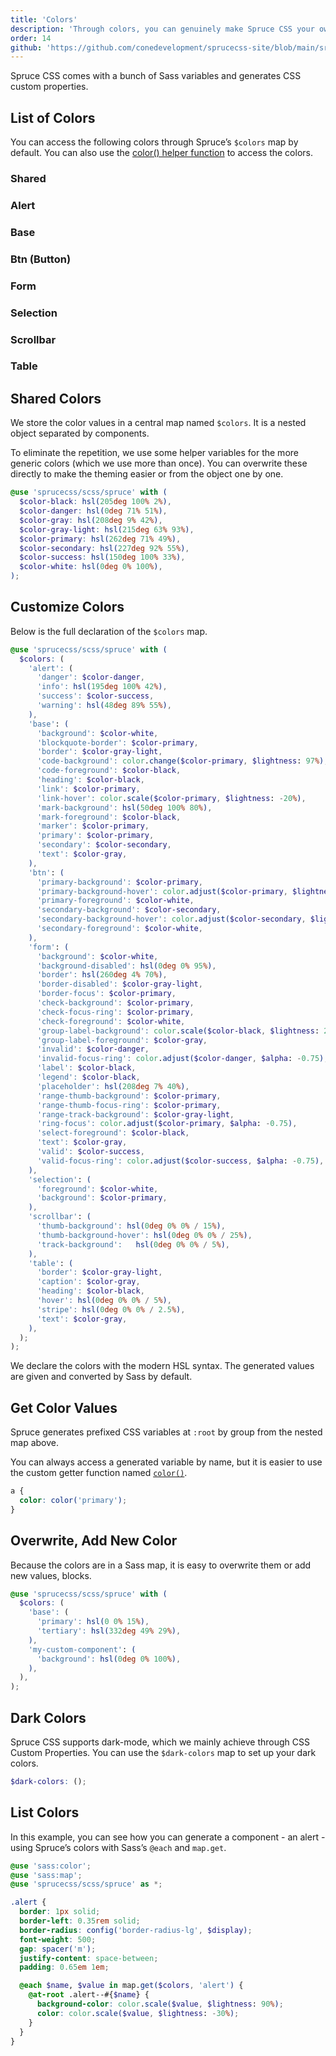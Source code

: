 ```yaml
---
title: 'Colors'
description: 'Through colors, you can genuinely make Spruce CSS your own. Control everything with the $colors map.'
order: 14
github: 'https://github.com/conedevelopment/sprucecss-site/blob/main/src/docs/sass/variables.mdx'
---
```


<p className="lead">Spruce CSS comes with a bunch of Sass variables and generates CSS custom properties.</p>

## List of Colors

You can access the following colors through Spruce’s `$colors` map by default. You can also use the [color() helper function](/docs/sass/functions#color) to access the colors.

<div className="l-colors">
  <h3 className="l-colors__title">Shared</h3>
  <div className="l-colors__inner">
    <ColorCard
      color="hsl(205deg 100% 2%)"
      name="black"
      value="$color-black"
    />
    <ColorCard
      color="hsl(0deg 71% 51%)"
      name="danger"
      value="$color-danger"
    />
    <ColorCard
      color="hsl(208deg 9% 42%)"
      name="gray"
      value="$color-gray"
    />
    <ColorCard
      color="hsl(215deg 63% 93%)"
      name="gray light"
      value="$color-gray-light"
    />
    <ColorCard
      color="hsl(262deg 71% 49%)"
      name="primary"
      value="$color-primary"
    />
    <ColorCard
      color="hsl(227deg 92% 55%)"
      name="secondary"
      value="$color-secondary"
    />
    <ColorCard
      color="hsl(150deg 100% 33%)"
      name="success"
      value="$color-success"
    />
    <ColorCard
      bordered={true}
      color="hsl(0deg 0% 100%)"
      name="white"
      value="$color-white"
    />
  </div>
</div>

<div className="l-colors">
  <h3 className="l-colors__title">Alert</h3>
  <div className="l-colors__inner">
    <ColorCard
      color="hsl(0deg 71% 51%)"
      name="danger"
      value="$color-danger"
    />
    <ColorCard
      color="hsl(195deg 100% 42%)"
      name="info"
      value="hsl(195deg 100% 42%)"
    />
    <ColorCard
      color="hsl(150deg 100% 33%)"
      name="success"
      value="$color-success"
    />
    <ColorCard
      color="hsl(48deg 89% 55%)"
      name="warning"
      value="hsl(48deg 89% 55%)"
    />
  </div>
</div>

<div className="l-colors">
  <h3 className="l-colors__title">Base</h3>
  <div className="l-colors__inner">
    <ColorCard
      bordered={true}
      color="hsl(0deg 0% 100%)"
      name="background"
      value="$color-white"
    />
    <ColorCard
      color="hsl(262deg 71% 49%)"
      name="blockquote-border"
      value="$color-primary"
    />
    <ColorCard
      color="hsl(215deg 63% 93%)"
      name="border"
      value="$color-gray-light"
    />
    <ColorCard
      color="hsl(261.82deg 73.33% 97.06%)"
      name="code-background"
      value="color.change($color-primary, $lightness: 97%)"
    />
    <ColorCard
      color="hsl(205deg 100% 2%)"
      name="code-foreground"
      value="$color-black"
    />
    <ColorCard
      color="hsl(205deg 100% 2%)"
      name="heading"
      value="$color-black"
    />
    <ColorCard
      color="hsl(262deg 71% 49%)"
      name="link"
      value="$color-primary"
    />
    <ColorCard
      color="hsl(261.97deg 71% 39.22%)"
      name="link-hover"
      value="color.scale($color-primary, $lightness: -20%)"
    />
    <ColorCard
      color="hsl(50deg 100% 80%)"
      name="mark-background"
      value="hsl(50deg 100% 80%)"
    />
    <ColorCard
      color="hsl(205deg 100% 2%)"
      name="mark-foreground"
      value="$color-black"
    />
    <ColorCard
      color="hsl(262deg 71% 49%)"
      name="marker"
      value="$color-primary"
    />
    <ColorCard
      color="hsl(262deg 71% 49%)"
      name="primary"
      value="$color-primary"
    />
    <ColorCard
      color="hsl(227deg 92% 55%)"
      name="secondary"
      value="$color-secondary"
    />
    <ColorCard
      color="hsl(208deg 9% 42%)"
      name="text"
      value="$color-gray"
    />
  </div>
</div>

<div className="l-colors">
  <h3 className="l-colors__title">Btn (Button)</h3>
  <div className="l-colors__inner">
    <ColorCard
      color="hsl(262deg 71% 49%)"
      name="primary-background"
      value="$color-primary"
    />
    <ColorCard
      color="hsl(262.13deg 70.85% 39.02%)"
      name="primary-background-hover"
      value="color.adjust($color-primary, $lightness: -10%)"
    />
    <ColorCard
      bordered={true}
      color="hsl(0deg 0% 100%)"
      name="primary-foreground"
      value="$color-white"
    />
    <ColorCard
      bordered={false}
      color="hsl(261.72deg 70.73% 83.92%)"
      name="primary-shadow"
      value="color.adjust($color-primary, $lightness: 35%)"
    />
    <ColorCard
      color="hsl(227deg 92% 55%)"
      name="secondary-background"
      value="$color-secondary"
    />
    <ColorCard
      color="hsl(226.92deg 92.14% 44.9%)"
      name="secondary-background-hover"
      value="color.adjust($color-secondary, $lightness: -10%)"
    />
    <ColorCard
      bordered={true}
      color="hsl(0deg 0% 100%)"
      name="secondary-foreground"
      value="$color-white"
    />
    <ColorCard
      bordered={false}
      color="hsl(227.23deg 92.16% 90%)"
      name="secondary-shadow"
      value="color.adjust($color-secondary, $lightness: 35%)"
    />
  </div>
</div>

<div className="l-colors">
  <h3 className="l-colors__title">Form</h3>
  <div className="l-colors__inner">
    <ColorCard
      bordered={true}
      color="hsl(0deg 0% 100%)"
      name="background"
      value="$color-white"
    />
    <ColorCard
      color="hsl(0deg 0% 95%)"
      name="background-disabled"
      value="hsl(0deg 0% 95%)"
    />
    <ColorCard
      color="hsl(260deg 4% 70%)"
      name="border"
      value="hsl(260deg 4% 70%)"
    />
    <ColorCard
      color="hsl(215deg 63% 93%)"
      name="border-disabled"
      value="$color-gray-light"
    />
    <ColorCard
      color="hsl(262deg 71% 49%)"
      name="border-focus"
      value="$color-primary"
    />
    <ColorCard
      color="hsl(262deg 71% 49%)"
      name="check-background"
      value="$color-primary"
    />
    <ColorCard
      color="hsl(262deg 71% 49%)"
      name="check-focus-ring"
      value="$color-primary"
    />
    <ColorCard
      bordered={true}
      color="hsl(0deg 0% 100%)"
      name="check-foreground"
      value="$color-white"
    />
    <ColorCard
      bordered={true}
      color="hsl(210deg 60% 98%)"
      name="group-label-background"
      value="hsl(210deg 60% 98%)"
    />
    <ColorCard
      color="hsl(208deg 9% 42%)"
      name="group-label-foreground"
      value="$color-gray"
    />
    <ColorCard
      color="hsl(0deg 71% 51%)"
      name="invalid"
      value="$color-danger"
    />
    <ColorCard
      color="hsl(0deg 71.2% 50.98% / 25%)"
      name="invalid-focus-ring"
      value="color.adjust($color-danger, $alpha: -0.75)"
    />
    <ColorCard
      color="hsl(205deg 100% 2%)"
      name="label"
      value="$color-black"
    />
    <ColorCard
      color="hsl(205deg 100% 2%)"
      name="legend"
      value="$color-black"
    />
    <ColorCard
      color="hsl(208deg 7% 40%)"
      name="placeholder"
      value="hsl(208deg 7% 40%)"
    />
    <ColorCard
      color="hsl(262deg 71% 49%)"
      name="range-thumb-background"
      value="$color-primary"
    />
    <ColorCard
      color="hsl(262deg 71% 49%)"
      name="range-thumb-focus-ring"
      value="$color-primary"
    />
    <ColorCard
      color="hsl(215deg 63% 93%)"
      name="range-track-background"
      value="$color-gray-light"
    />
    <ColorCard
      color="hsl(261.91deg 71.2% 49.02% / 25%)"
      name="ring-focus"
      value="color.adjust($color-primary, $alpha: -0.75)"
    />
    <ColorCard
      color="hsl(205deg 100% 2%)"
      name="select-foreground"
      value="$color-black"
    />
    <ColorCard
      color="hsl(208deg 9% 42%)"
      name="text"
      value="$color-gray"
    />
    <ColorCard
      color="hsl(150deg 100% 33%)"
      name="valid"
      value="$color-success"
    />
    <ColorCard
      color="hsl(150deg 100% 32.94% / 25%)"
      name="valid-focus-ring"
      value="color.adjust($color-success, $alpha: -0.75)"
    />
  </div>
</div>

<div className="l-colors">
  <h3 className="l-colors__title">Selection</h3>
  <div className="l-colors__inner">
    <ColorCard
      bordered={true}
      color="hsl(0deg 0% 100%)"
      name="foreground"
      value="$color-white"
    />
    <ColorCard
      color="hsl(262deg 71% 49%)"
      name="background"
      value="$color-primary"
    />
  </div>
</div>

<div className="l-colors">
  <h3 className="l-colors__title">Scrollbar</h3>
  <div className="l-colors__inner">
    <ColorCard
      color="hsl(0deg 0% 0% / 15%)"
      name="thumb-background"
      value="hsl(0deg 0% 0% / 15%)"
    />
    <ColorCard
      color="hsl(0deg 0% 0% / 25%)"
      name="thumb-background-hover"
      value="hsl(0deg 0% 0% / 25%)"
    />
    <ColorCard
      color="hsl(0deg 0% 0% / 5%)"
      name="track-background"
      value="hsl(0deg 0% 0% / 5%)"
    />
  </div>
</div>

<div className="l-colors">
  <h3 className="l-colors__title">Table</h3>
  <div className="l-colors__inner">
    <ColorCard
      color="hsl(215deg 63% 93%)"
      name="border"
      value="$color-gray-light"
    />
    <ColorCard
      color="hsl(208deg 9% 42%)"
      name="caption"
      value="$color-gray"
    />
    <ColorCard
      color="hsl(205deg 100% 2%)"
      name="heading"
      value="$color-black"
    />
    <ColorCard
      color="hsl(0deg 0% 0% / 5%)"
      name="hover"
      value="hsl(0deg 0% 0% / 5%)"
    />
    <ColorCard
      bordered={true}
      color="hsl(0deg 0% 0% / 2.5%)"
      name="stripe"
      value="hsl(0deg 0% 0% / 2.5%)"
    />
    <ColorCard
      color="hsl(208deg 9% 42%)"
      name="text"
      value="$color-gray"
    />
  </div>
</div>

## Shared Colors

We store the color values in a central map named `$colors`. It is a nested object separated by components.

To eliminate the repetition, we use some helper variables for the more generic colors (which we use more than once). You can overwrite these directly to make the theming easier or from the object one by one.

```scss
@use 'sprucecss/scss/spruce' with (
  $color-black: hsl(205deg 100% 2%),
  $color-danger: hsl(0deg 71% 51%),
  $color-gray: hsl(208deg 9% 42%),
  $color-gray-light: hsl(215deg 63% 93%),
  $color-primary: hsl(262deg 71% 49%),
  $color-secondary: hsl(227deg 92% 55%),
  $color-success: hsl(150deg 100% 33%),
  $color-white: hsl(0deg 0% 100%),
);
```

## Customize Colors

Below is the full declaration of the `$colors` map.

```scss
@use 'sprucecss/scss/spruce' with (
  $colors: (
    'alert': (
      'danger': $color-danger,
      'info': hsl(195deg 100% 42%),
      'success': $color-success,
      'warning': hsl(48deg 89% 55%),
    ),
    'base': (
      'background': $color-white,
      'blockquote-border': $color-primary,
      'border': $color-gray-light,
      'code-background': color.change($color-primary, $lightness: 97%),
      'code-foreground': $color-black,
      'heading': $color-black,
      'link': $color-primary,
      'link-hover': color.scale($color-primary, $lightness: -20%),
      'mark-background': hsl(50deg 100% 80%),
      'mark-foreground': $color-black,
      'marker': $color-primary,
      'primary': $color-primary,
      'secondary': $color-secondary,
      'text': $color-gray,
    ),
    'btn': (
      'primary-background': $color-primary,
      'primary-background-hover': color.adjust($color-primary, $lightness: -10%),
      'primary-foreground': $color-white,
      'secondary-background': $color-secondary,
      'secondary-background-hover': color.adjust($color-secondary, $lightness: -10%),
      'secondary-foreground': $color-white,
    ),
    'form': (
      'background': $color-white,
      'background-disabled': hsl(0deg 0% 95%),
      'border': hsl(260deg 4% 70%),
      'border-disabled': $color-gray-light,
      'border-focus': $color-primary,
      'check-background': $color-primary,
      'check-focus-ring': $color-primary,
      'check-foreground': $color-white,
      'group-label-background': color.scale($color-black, $lightness: 2.5%),
      'group-label-foreground': $color-gray,
      'invalid': $color-danger,
      'invalid-focus-ring': color.adjust($color-danger, $alpha: -0.75),
      'label': $color-black,
      'legend': $color-black,
      'placeholder': hsl(208deg 7% 40%),
      'range-thumb-background': $color-primary,
      'range-thumb-focus-ring': $color-primary,
      'range-track-background': $color-gray-light,
      'ring-focus': color.adjust($color-primary, $alpha: -0.75),
      'select-foreground': $color-black,
      'text': $color-gray,
      'valid': $color-success,
      'valid-focus-ring': color.adjust($color-success, $alpha: -0.75),
    ),
    'selection': (
      'foreground': $color-white,
      'background': $color-primary,
    ),
    'scrollbar': (
      'thumb-background': hsl(0deg 0% 0% / 15%),
      'thumb-background-hover':	hsl(0deg 0% 0% / 25%),
      'track-background':	hsl(0deg 0% 0% / 5%),
    ),
    'table': (
      'border': $color-gray-light,
      'caption': $color-gray,
      'heading': $color-black,
      'hover': hsl(0deg 0% 0% / 5%),
      'stripe': hsl(0deg 0% 0% / 2.5%),
      'text': $color-gray,
    ),
  );
);
```

<Notification type="info">We declare the colors with the modern HSL syntax. The generated values are given and converted by Sass by default.</Notification>

## Get Color Values

Spruce generates prefixed CSS variables at `:root` by group from the nested map above.

You can always access a generated variable by name, but it is easier to use the custom getter function named <a href="/docs/sass/functions/#color"><code>color()</code></a>.

```scss
a {
  color: color('primary');
}
```

## Overwrite, Add New Color

Because the colors are in a Sass map, it is easy to overwrite them or add new values, blocks.


```scss
@use 'sprucecss/scss/spruce' with (
  $colors: (
    'base': (
      'primary': hsl(0 0% 15%),
      'tertiary': hsl(332deg 49% 29%),
    ),
    'my-custom-component': (
      'background': hsl(0deg 0% 100%),
    ),
  ),
);
```

## Dark Colors

Spruce CSS supports dark-mode, which we mainly achieve through CSS Custom Properties. You can use the `$dark-colors` map to set up your dark colors.

```scss
$dark-colors: ();
```

## List Colors

In this example, you can see how you can generate a component - an alert - using Spruce’s colors with Sass’s `@each` and `map.get`.

```scss
@use 'sass:color';
@use 'sass:map';
@use 'sprucecss/scss/spruce' as *;

.alert {
  border: 1px solid;
  border-left: 0.35rem solid;
  border-radius: config('border-radius-lg', $display);
  font-weight: 500;
  gap: spacer('m');
  justify-content: space-between;
  padding: 0.65em 1em;

  @each $name, $value in map.get($colors, 'alert') {
    @at-root .alert--#{$name} {
      background-color: color.scale($value, $lightness: 90%);
      color: color.scale($value, $lightness: -30%);
    }
  }
}
```
